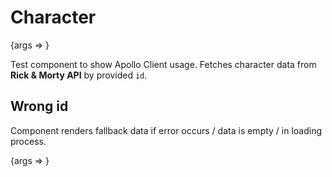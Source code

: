 
<Meta title="Character" component={Character} />

# Character

<Canvas>
  <Story name="Basic" args={{ id: '1' }}>
    {args => <Character {...args} />}
  </Story>
</Canvas>

Test component to show Apollo Client usage. Fetches character data from **Rick & Morty API** by provided `id`.

<Props story="Basic" />

## Wrong id

Component renders fallback data if error occurs / data is empty / in loading process.

<Canvas>
  <Story name="Wrong id" args={{ id: '1000' }}>
    {args => <Character {...args} />}
  </Story>
</Canvas>
